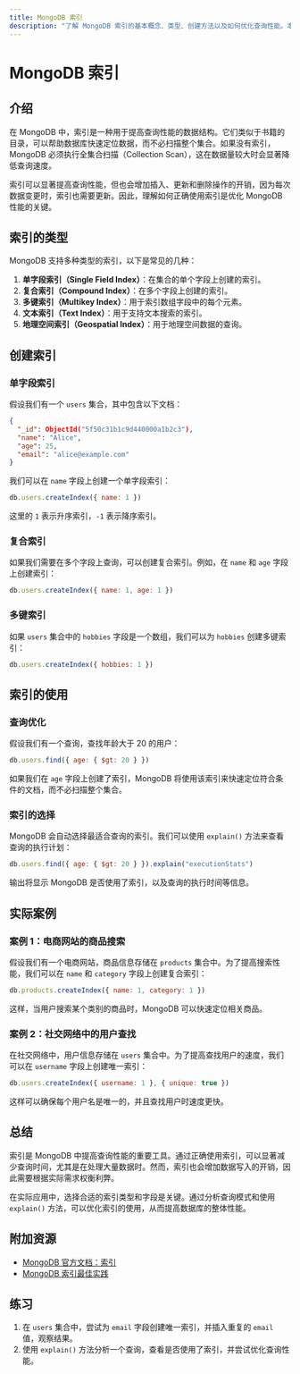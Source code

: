 ```yaml
---
title: MongoDB 索引
description: "了解 MongoDB 索引的基本概念、类型、创建方法以及如何优化查询性能。本文适合初学者，包含代码示例和实际案例。"
---
```


# MongoDB 索引

## 介绍

在 MongoDB 中，索引是一种用于提高查询性能的数据结构。它们类似于书籍的目录，可以帮助数据库快速定位数据，而不必扫描整个集合。如果没有索引，MongoDB 必须执行全集合扫描（Collection Scan），这在数据量较大时会显著降低查询速度。

索引可以显著提高查询性能，但也会增加插入、更新和删除操作的开销，因为每次数据变更时，索引也需要更新。因此，理解如何正确使用索引是优化 MongoDB 性能的关键。

## 索引的类型

MongoDB 支持多种类型的索引，以下是常见的几种：

1. **单字段索引（Single Field Index）**：在集合的单个字段上创建的索引。
2. **复合索引（Compound Index）**：在多个字段上创建的索引。
3. **多键索引（Multikey Index）**：用于索引数组字段中的每个元素。
4. **文本索引（Text Index）**：用于支持文本搜索的索引。
5. **地理空间索引（Geospatial Index）**：用于地理空间数据的查询。

## 创建索引

### 单字段索引

假设我们有一个 `users` 集合，其中包含以下文档：

```json
{
  "_id": ObjectId("5f50c31b1c9d440000a1b2c3"),
  "name": "Alice",
  "age": 25,
  "email": "alice@example.com"
}
```

我们可以在 `name` 字段上创建一个单字段索引：

```javascript
db.users.createIndex({ name: 1 })
```

这里的 `1` 表示升序索引，`-1` 表示降序索引。

### 复合索引

如果我们需要在多个字段上查询，可以创建复合索引。例如，在 `name` 和 `age` 字段上创建索引：

```javascript
db.users.createIndex({ name: 1, age: 1 })
```

### 多键索引

如果 `users` 集合中的 `hobbies` 字段是一个数组，我们可以为 `hobbies` 创建多键索引：

```javascript
db.users.createIndex({ hobbies: 1 })
```

## 索引的使用

### 查询优化

假设我们有一个查询，查找年龄大于 20 的用户：

```javascript
db.users.find({ age: { $gt: 20 } })
```

如果我们在 `age` 字段上创建了索引，MongoDB 将使用该索引来快速定位符合条件的文档，而不必扫描整个集合。

### 索引的选择

MongoDB 会自动选择最适合查询的索引。我们可以使用 `explain()` 方法来查看查询的执行计划：

```javascript
db.users.find({ age: { $gt: 20 } }).explain("executionStats")
```

输出将显示 MongoDB 是否使用了索引，以及查询的执行时间等信息。

## 实际案例

### 案例 1：电商网站的商品搜索

假设我们有一个电商网站，商品信息存储在 `products` 集合中。为了提高搜索性能，我们可以在 `name` 和 `category` 字段上创建复合索引：

```javascript
db.products.createIndex({ name: 1, category: 1 })
```

这样，当用户搜索某个类别的商品时，MongoDB 可以快速定位相关商品。

### 案例 2：社交网络中的用户查找

在社交网络中，用户信息存储在 `users` 集合中。为了提高查找用户的速度，我们可以在 `username` 字段上创建唯一索引：

```javascript
db.users.createIndex({ username: 1 }, { unique: true })
```

这样可以确保每个用户名是唯一的，并且查找用户时速度更快。

## 总结

索引是 MongoDB 中提高查询性能的重要工具。通过正确使用索引，可以显著减少查询时间，尤其是在处理大量数据时。然而，索引也会增加数据写入的开销，因此需要根据实际需求权衡利弊。

在实际应用中，选择合适的索引类型和字段是关键。通过分析查询模式和使用 `explain()` 方法，可以优化索引的使用，从而提高数据库的整体性能。

## 附加资源

- [MongoDB 官方文档：索引](https://docs.mongodb.com/manual/indexes/)
- [MongoDB 索引最佳实践](https://docs.mongodb.com/manual/applications/indexes/)

## 练习

1. 在 `users` 集合中，尝试为 `email` 字段创建唯一索引，并插入重复的 `email` 值，观察结果。
2. 使用 `explain()` 方法分析一个查询，查看是否使用了索引，并尝试优化查询性能。
